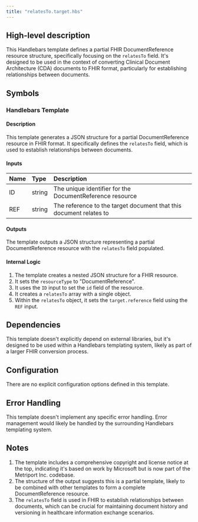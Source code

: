 ```yaml
---
title: "relatesTo.target.hbs"
---
```


## High-level description
This Handlebars template defines a partial FHIR DocumentReference resource structure, specifically focusing on the `relatesTo` field. It's designed to be used in the context of converting Clinical Document Architecture (CDA) documents to FHIR format, particularly for establishing relationships between documents.

## Symbols

### Handlebars Template
#### Description
This template generates a JSON structure for a partial DocumentReference resource in FHIR format. It specifically defines the `relatesTo` field, which is used to establish relationships between documents.

#### Inputs
| Name | Type | Description |
|:-----|:-----|:------------|
| ID   | string | The unique identifier for the DocumentReference resource |
| REF  | string | The reference to the target document that this document relates to |

#### Outputs
The template outputs a JSON structure representing a partial DocumentReference resource with the `relatesTo` field populated.

#### Internal Logic
1. The template creates a nested JSON structure for a FHIR resource.
2. It sets the `resourceType` to "DocumentReference".
3. It uses the `ID` input to set the `id` field of the resource.
4. It creates a `relatesTo` array with a single object.
5. Within the `relatesTo` object, it sets the `target.reference` field using the `REF` input.

## Dependencies
This template doesn't explicitly depend on external libraries, but it's designed to be used within a Handlebars templating system, likely as part of a larger FHIR conversion process.

## Configuration
There are no explicit configuration options defined in this template.

## Error Handling
This template doesn't implement any specific error handling. Error management would likely be handled by the surrounding Handlebars templating system.

## Notes
1. The template includes a comprehensive copyright and license notice at the top, indicating it's based on work by Microsoft but is now part of the Metriport Inc. codebase.
2. The structure of the output suggests this is a partial template, likely to be combined with other templates to form a complete DocumentReference resource.
3. The `relatesTo` field is used in FHIR to establish relationships between documents, which can be crucial for maintaining document history and versioning in healthcare information exchange scenarios.